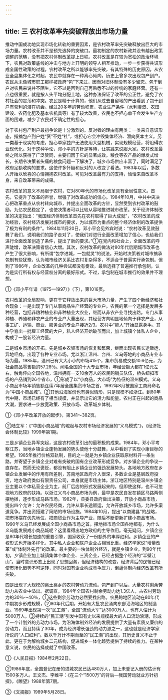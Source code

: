 ```yaml
---
---
---
```

title: 三 农村改革率先突破释放出市场力量
---



推动中国成功地实现市场化转轨的重要因素，是农村改革率先突破释放出巨大的市场力量。农村改革并不是预先选择的突破口。最初制定的农村新政并没有越出政策调整的范畴，没有把农村体制改革提上日程。农村改革是在较为宽松的政治环境下，农民对政策底线的冲击与地方上开明的领导人相互推动，一步一步获得共识形成全国性政策的过程。农村改革之所以能够率先突破，有其特殊的历史原因。从农业全盘集体化之时起，农民中就存在一种离心倾向，历史上曾多次出现包产到户。农民从未像城市职工那样被政府“包”下来过，因而对旧体制没有多少留恋。包干到户对农民来说并不陌生，它不过是回到自己再熟悉不过的传统的家庭经营。还有一点也很重要，就是按人头平均分配土地，这种办法保证了改革的公正性，避免了农村社会的震荡和冲突。农民是精于计算的，他们从过去自留地的产出看到了包干到户有获利的潜在机会。经过20多年的劳动积累，农业生产条件（水利灌溉、农田建设、农药化肥及基本农机具等）有了较大改善，农民也不担心单干会发生生产方面的困难，减少了农民对不确定性的担心。

对于农村包产到户最初争论是十分激烈的。反对者的理由有两类：一类来自意识形态，指摘包产到户姓“资”不姓“社”，或担心它会冲毁集体经济、滑向资本主义。另一类基于现实的考虑，担心单家独户无法使用大型机械，实现规模经营，将阻碍农业现代化。对于这种争论，邓小平的方针是等待，让实践来说服大家。农村改革最终之所以获得了广泛赞同，主要归因于它的显著成效。粮食等农产品的爆发式增长，长期令决策者头痛的粮食问题一下解决了，城乡市场供应丰富了，同时满足了政府足额收购的要求。这使许多怀疑和反对的人改变了看法。1983年以后，多数人开始以欣喜的心情拥抱农村改革。可见对改革最有力的支持，恰恰来自改革本身，来自改革带来的成果。

农村改革的意义不局限于农村，它对80年代的市场化改革具有全局性意义。首先，它提升了改革的声誉，增强了对改革成功的信心。1984年10月，中共中央决心把改革重点从农村转向城市，并提出全面改革的方针，显然受到农村改革的鼓励，九亿农民稳定了，也使决策者可以比较从容地推进城市改革。关于经济体制改革的决定指出：“我国经济体制改革首先在农村取得了巨大成就”，“农村改革的成功经验，农村经济发展对城市的要求，为以城市为重点的整个经济体制的改革提供了极为有利的条件”。1984年11月20日，邓小平会见外宾时说：“农村改革见效鼓舞了我们，说明我们的路子走对了，使我们对进行全面改革增加了信心，也给我们进行全面改革创造了条件，提出了新的要求。”①在党内和社会上，全面改革的呼声陡增，改革决策者信心大增。其次，农村改革的做法对80年代后期城市改革也产生了很大影响，有所谓“包字进城，一包就灵”的说法。开始时决策者对城市搞承包制有些犹豫，认为城市经济关系比农村复杂得多，不适合于普遍实行承包制。但到了1986年，企业改革的几种尝试都没有奏效，最后选择了普遍推行承包制，认为是实行所有权与经营权分离的最好形式。不过，承包制在城市推行的效果并不理想。

①《邓小平年谱（1975—1997）》（下），第1016页。

农村改革的全局影响，更在于它释放出来的巨大市场力量，产生了四个新经济和社会现象：一是出现了专门从事商品生产经营的专业户。农民的第一个选择是发展多种经营，包括非粮种植业和非种植业大农业，继而从非农产业寻找出路。专门从事种植、养殖和非农产业的专业户大量出现，其经营方向明显地倾向于非农产业，从事工矿、运输、商业、服务业的专业户接近2/3。农村中“能人”开始显露身手。其中孕育出一批雇工经营的大户，私人经济开始破茧而出，加上城镇个体私人企业，构成了一股新经济力量。

二是城乡市场的开拓。先是城乡农贸市场的恢复和繁荣，继而出现农民长途贩运，异地经商，出现了各种专业市场。尤以浙江温州、台州、义乌等地的小商品专业市场为最。1985年，温州已有大大小小的市场415个，集市贸易成交额10.6亿元，为社会商品零售额的57.28％。闻名全国的十大专业市场，年经营额大都在1亿元左右，触角伸向全国各地，温州拥有一支10余万人的农民购销员队伍，桥头纽扣市场的产品销到26个省市，①形成了以“小商品，大市场”为特征的温州模式。义乌小商品市场年销售额连续7年居全国集贸市场之首，1992年8月被国家工商局命名为“中国小商品城”。②其他沿海省份也有类似情形，只是规模不如浙江。到80年代中期，市场已经有了相当规模，并显示出它的活力和能量。农村正在兴起的商品大潮，要求进一步放宽政策、开放市场、改革城乡体制。

①《邓小平改革开放的起步》，第341～382页。

②陆立军：《“中国小商品城”的崛起与农村市场经济发展的“义乌模式”》，《经济社会体制比较》1999年第1期。

三是乡镇企业异军突起，这是农村改革引出的最积极的成果。1984年，邓小平考察江苏，当地乡镇企业蓬勃发展的势头使他十分鼓舞，从中看到了实现小康目标的希望。1985年推行价格双轨制，目的之一就是为乡镇企业获取原材料开一条生路，并寄望于乡镇企业对难有突破的国有企业改革形成竞争。对乡镇企业的争议一直存在。然而无论褒贬，都没有阻止乡镇企业的强劲发展势头。各地地方政府在乡镇企业发展中的作用有所差别，苏南地区政府介入很深，多数企业是基层政府投资，地方政府类似有限责任公司，本身就是市场主体。浙江地区特别是温州乡镇企业主要以个体私营企业为主，前厂后店的形式发展起来的。但即使这样，也不可忽视地方政府的扶持。以浙江义乌小商品市场为例，最早是农民自发在镇区马路两侧摆地摊，逐步形成马路市场。1982年，县委县政府做出决策，开放小商品市场，提出四个允许：允许农民经商，允许从事长途贩运，允许开放城乡市场，允许多渠道竞争。并出资搭建了简陋的市场设施。1984年10月，提出“以商建县”的战略，把市场摆在优先地位，把商贸业作为主导产业，随后不断更新扩建小商品市场。1990年义乌已经发展成全国小商品市场之首。摆地摊市场全国各地都有，为什么义乌能发展成小商品城呢？这里看得出地方政府的主导作用。毫无疑问，乡镇企业是80年代增长加速的重要引擎，国家收获了一份额外的丰厚红利。乡镇企业的产权形式也开始多样化，其中私人企业和联户企业占相当比重。经济学家说“增量改革”或“体制外先行”的改革，最主要的一块体制外经济，就是乡镇企业。到90年代初，乡镇企业加上城镇集体个体企业、三资企业，已经占据整个经济的“半壁江山”。当时意识形态上出现了思想回潮，但经济结构的改变，经济背后的逻辑已经使市场化趋势不可逆转，同时对国有企业构成竞争压力，倒逼体制内经济改革有所突破。

四是出现了大规模的离土离乡的农村劳动力流动。包产到户以后，大量农村剩余劳动力从农业中溢出。据调查，1984年全国农村剩余劳动力达1.3亿人，占农村劳动力的30％～40％，①这些剩余劳动力必然要找出路。农民跨地区流动在80年代中期初步形成规模，②80年代后期，开始有大批农民涌向东部沿海地区的制造业。1989年出现第一次“民工潮”，全国“流动大军”达3000万人，也有人估计为5000万人。③持续的“民工潮”引发中国有史以来规模最大的人口流动浪潮，形成了一个计划外的劳动力市场，为沿海体制外经济的发展提供了大量有素质又廉价的劳动力，而且持续了30年，成为经济增长强劲的动力源之一，这也就是经济学家所说的“人口红利”。数以千万计不期而至的“民工潮”的出现，其历史含义不止于此，更在于为解构城乡二元结构，促进城乡一体化趋势提供了持续的推力。在某种意义说，农民的选择成就了中国改革。

①《人民日报》1984年2月22日。

②1986年底，全国登记在册的进城农民已达480万人，加上未登记入册的估计有1500多万人。王文杰、李维平：《在三个“1500万”的背后—我国劳动就业方针初探》，《瞭望》1988年第7期。

③《文摘报》1989年5月28日。